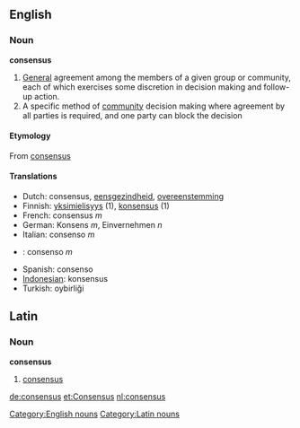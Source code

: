 ==English==
=== Noun ===
[[Category:English nouns]]
'''consensus'''

# [[General]] agreement among the members of a given group or community, each of which exercises some discretion in decision making and follow-up action.
# A specific method of [[community]] decision making where agreement by all parties is required, and one party can block the decision

==== Etymology ====
From {{L.}} [[consensus]]

====Translations====
*Dutch: consensus, [[eensgezindheid]], [[overeenstemming]]
*Finnish: [[yksimielisyys]] (1), [[konsensus]] (1)
*French: consensus ''m''
*German: Konsens ''m'', Einvernehmen ''n''
*Italian: consenso ''m''
*{{pt}}: consenso ''m''
*Spanish: consenso
*[[Indonesian]]: konsensus
*Turkish: oybirliği

==Latin==
===Noun===
[[Category:Latin nouns]]
'''consensus'''
# [[consensus]]

[[de:consensus]]
[[et:Consensus]]
[[nl:consensus]]